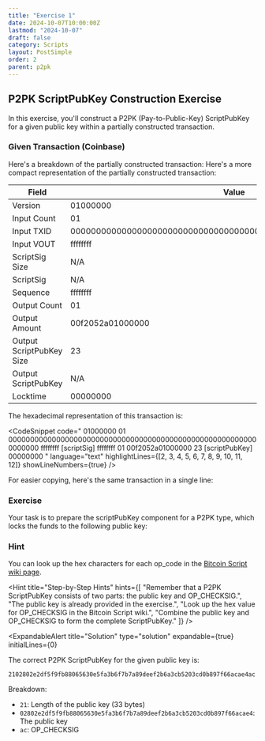 ```yaml
---
title: "Exercise 1"
date: 2024-10-07T10:00:00Z
lastmod: "2024-10-07"
draft: false
category: Scripts
layout: PostSimple
order: 2
parent: p2pk
---
```


## P2PK ScriptPubKey Construction Exercise

In this exercise, you'll construct a P2PK (Pay-to-Public-Key) ScriptPubKey for a given public key within a partially constructed transaction.

### Given Transaction (Coinbase)

Here's a breakdown of the partially constructed transaction:
Here's a more compact representation of the partially constructed transaction:

| Field                    | Value                                                            |
| ------------------------ | ---------------------------------------------------------------- |
| Version                  | 01000000                                                         |
| Input Count              | 01                                                               |
| Input TXID               | 0000000000000000000000000000000000000000000000000000000000000000 |
| Input VOUT               | ffffffff                                                         |
| ScriptSig Size           | N/A                                                              |
| ScriptSig                | N/A                                                              |
| Sequence                 | ffffffff                                                         |
| Output Count             | 01                                                               |
| Output Amount            | 00f2052a01000000                                                 |
| Output ScriptPubKey Size | 23                                                               |
| Output ScriptPubKey      | N/A                                                              |
| Locktime                 | 00000000                                                         |

The hexadecimal representation of this transaction is:

<CodeSnippet
    code="
  01000000
  01
  0000000000000000000000000000000000000000000000000000000000000000
  ffffffff
  [scriptSig]
  ffffffff
  01
  00f2052a01000000
  23
  [scriptPubKey]
  00000000
  "
    language="text"
    highlightLines={[2, 3, 4, 5, 6, 7, 8, 9, 10, 11, 12]}
    showLineNumbers={true}
/>

For easier copying, here's the same transaction in a single line:

<CodeSnippet
    code="01000000010000000000000000000000000000000000000000000000000000000000000000ffffffff-[scriptSig]-ffffffff0100f2052a0100000023-[scriptPubKey]-00000000"
    language="text"
    showLineNumbers={true}
/>

### Exercise

Your task is to prepare the scriptPubKey component for a P2PK type, which locks the funds to the following public key:

<CodeSnippet
    code="public key: 02802e2df5f9fb88065630e5fa3b6f7b7a89deef2b6a3cb5203cd0b897f66acae4"
    language="text"
    showLineNumbers={true}
/>

### Hint

You can look up the hex characters for each op_code in the [Bitcoin Script wiki page](https://en.bitcoin.it/wiki/Script).

<Hint
    title="Step-by-Step Hints"
    hints={[
        "Remember that a P2PK ScriptPubKey consists of two parts: the public key and OP_CHECKSIG.",
        "The public key is already provided in the exercise.",
        "Look up the hex value for OP_CHECKSIG in the Bitcoin Script wiki.",
        "Combine the public key and OP_CHECKSIG to form the complete ScriptPubKey."
    ]}
/>

<ExpandableAlert
  title="Solution"
  type="solution"
  expandable={true}
  initialLines={0}
>

The correct P2PK ScriptPubKey for the given public key is:

```
2102802e2df5f9fb88065630e5fa3b6f7b7a89deef2b6a3cb5203cd0b897f66acae4ac
```

Breakdown:

-   `21`: Length of the public key (33 bytes)
-   `02802e2df5f9fb88065630e5fa3b6f7b7a89deef2b6a3cb5203cd0b897f66acae4`: The public key
-   `ac`: OP_CHECKSIG

</ExpandableAlert>

